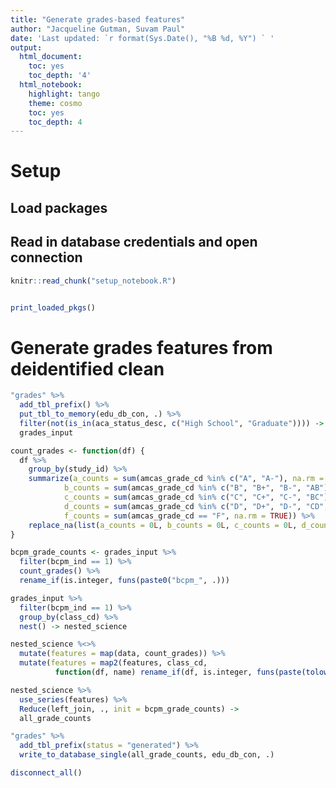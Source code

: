 ```yaml
---
title: "Generate grades-based features"
author: "Jacqueline Gutman, Suvam Paul"
date: 'Last updated: `r format(Sys.Date(), "%B %d, %Y") ` '
output:
  html_document:
    toc: yes
    toc_depth: '4'
  html_notebook:
    highlight: tango
    theme: cosmo
    toc: yes
    toc_depth: 4
---
```


# Setup
## Load packages
## Read in database credentials and open connection

```r
knitr::read_chunk("setup_notebook.R")
```

```r
```

```r
print_loaded_pkgs()
```

# Generate grades features from deidentified clean

```r
"grades" %>%
  add_tbl_prefix() %>%
  put_tbl_to_memory(edu_db_con, .) %>%
  filter(not(is_in(aca_status_desc, c("High School", "Graduate")))) -> 
  grades_input
```

```r
count_grades <- function(df) {
  df %>%
    group_by(study_id) %>%
    summarize(a_counts = sum(amcas_grade_cd %in% c("A", "A-"), na.rm = TRUE),
            b_counts = sum(amcas_grade_cd %in% c("B", "B+", "B-", "AB"), na.rm = TRUE),
            c_counts = sum(amcas_grade_cd %in% c("C", "C+", "C-", "BC"), na.rm = TRUE),
            d_counts = sum(amcas_grade_cd %in% c("D", "D+", "D-", "CD", "DE"), na.rm = TRUE),
            f_counts = sum(amcas_grade_cd == "F", na.rm = TRUE)) %>%
    replace_na(list(a_counts = 0L, b_counts = 0L, c_counts = 0L, d_counts = 0L, f_counts = 0L))
}

bcpm_grade_counts <- grades_input %>%
  filter(bcpm_ind == 1) %>%
  count_grades() %>%
  rename_if(is.integer, funs(paste0("bcpm_", .)))
```

```r
grades_input %>%
  filter(bcpm_ind == 1) %>%
  group_by(class_cd) %>%
  nest() -> nested_science

nested_science %<>%
  mutate(features = map(data, count_grades)) %>%
  mutate(features = map2(features, class_cd, 
          function(df, name) rename_if(df, is.integer, funs(paste(tolower(name), ., sep = "_"))))) 
```

```r
nested_science %>% 
  use_series(features) %>%
  Reduce(left_join, ., init = bcpm_grade_counts) -> 
  all_grade_counts
```

```r
"grades" %>%
  add_tbl_prefix(status = "generated") %>%
  write_to_database_single(all_grade_counts, edu_db_con, .)
```

```r
disconnect_all()
```

